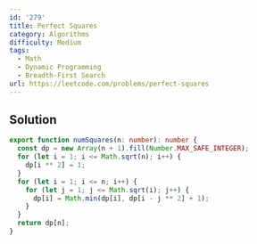 ```yaml
---
id: '279'
title: Perfect Squares
category: Algorithms
difficulty: Medium
tags:
  - Math
  - Dynamic Programming
  - Breadth-First Search
url: https://leetcode.com/problems/perfect-squares
---
```


## Solution

```typescript showLineNumbers
export function numSquares(n: number): number {
  const dp = new Array(n + 1).fill(Number.MAX_SAFE_INTEGER);
  for (let i = 1; i <= Math.sqrt(n); i++) {
    dp[i ** 2] = 1;
  }
  for (let i = 1; i <= n; i++) {
    for (let j = 1; j <= Math.sqrt(i); j++) {
      dp[i] = Math.min(dp[i], dp[i - j ** 2] + 1);
    }
  }
  return dp[n];
}
```
